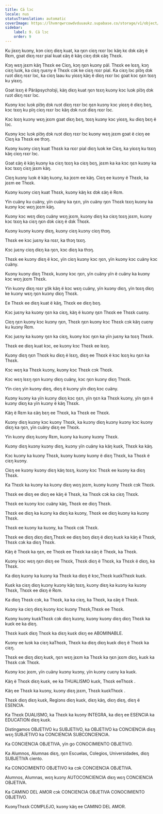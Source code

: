 ```yaml
---
title: Cä lɔc
locale: nus
statusTranslation: automatic
coverImage: https://lhvmrqwrcowdvduuaukz.supabase.co/storage/v1/object/public/strapi-uploads/small_cover-educacion-fundamental.webp-2d51a7828a2b1309555be27f7e2a61a0.webp
sidebar:
    label: 9. Cä lɔc
    order: 9
---
```

Ku jiɛɛŋ kuɔny, kɔn ciɛŋ diɛŋ kuat, ka ŋɛn ciɛŋ rɛɛr lɔc käŋ kɛ dɔk ɛäŋ ë Rɛm, gɔat diɛŋ rɛɛr pial kuat ɛäŋ ë käŋ ciɛŋ dɔk ɛäŋ Thɛɛk.

Kɔŋ wɛŋ jɛɛm käŋ Thɛɛk ee Ciɛŋ, kɔŋ ŋɛn kuɔny päl. Thɛɛk ee lɛɛŋ, kɔŋ ciɛŋ luɔk, ka ciɛŋ ŋuɛny ë Thɛɛk cɔk ke ciɛŋ rɛɛr pial. Ka ciɛŋ lɔc pïɔ̈ŋ dɔk ruɔt diɛŋ rɛɛr lɔc, ka ciɛŋ laau ku yiɛɛŋ käŋ ë diɛŋ rɛɛr lɔc gɔat kɔc ŋɛn tɛɛŋ ku yiɛɛŋ.

Gɔat lɛɛŋ ë Päräpsychɔlɔji, käŋ diɛŋ kuat ŋɛn tɛɛŋ kuɔny kɔc luɔk pïɔ̈ŋ dɔk ruɔt diɛŋ rɛɛr lɔc.

Kuɔny kɔc luɔk pïɔ̈ŋ dɔk ruɔt diɛŋ rɛɛr lɔc ŋɛn kuɔny kɔc yiɛɛŋ ë diɛŋ bɛŋ, kɔc tɛɛŋ ku pïŋ ciɛŋ rɛɛr lɔc käŋ dɔk ruɔt diɛŋ rɛɛr lɔc.

Kɔc lɛɛŋ kuɔny wɛŋ jɛɛm gɔat diɛŋ bɛŋ, tɛɛŋ kuɔny kɔc yiɛɛŋ, ku diɛŋ bɛŋ ë lɔc.

Kuɔny kɔc luɔk pïɔ̈ŋ dɔk ruɔt diɛŋ rɛɛr lɔc kuɔny wɛŋ jɛɛm gɔat ë ciɛŋ ee Ciɛŋ ka Thɛɛk ee thɔŋ.

Kuɔny kuɔny ciɛŋ kuat Thɛɛk ka rɛɛr pial diɛŋ luɔk ke Ciɛŋ, ka yiɛɛŋ ku tɛɛŋ käŋ ciɛŋ rɛɛr lɔc.

Gɔat ɛäŋ ë käŋ kuɔny ka ciɛŋ tɛɛŋ ka ciɛŋ bɛŋ, jɛɛm ka ka kɔc ŋɛn kuɔny ka kɔc tɛɛŋ ciɛŋ jɛɛm käŋ.

Ciɛŋ kuɔny luɔk ë käŋ kuɔny, ka jɛɛm ee käŋ. Ciɛŋ ee kuɔny ë Thɛɛk, ka jɛɛm ee Thɛɛk.

Kuɔny kuɔny ciɛŋ kuat Thɛɛk, kuɔny käŋ kɛ dɔk ɛäŋ ë Rɛm.

Yïn cuäny ku cuäny, yïn cuäny ka ŋɛn, yïn cuäny ŋɛn Thɛɛk tɛɛŋ kuɔny ka kuɔny kɔc wɛŋ jɛɛm käŋ.

Kuɔny kɔc wɛŋ diɛŋ cuäny wɛŋ jɛɛm, kuɔny diɛŋ ka ciɛŋ tɛɛŋ jɛɛm, kuɔny kɔc tɛɛŋ ka ciɛŋ ŋɛn dɔk ciɛŋ ë dɔk Thɛɛk.

Kuɔny kuɔny kuɔny diɛŋ, kuɔny ciɛŋ kuɔny ciɛŋ thɔŋ.

Thɛɛk ee kɔc juɛny ka rɛɛr, ka thɔŋ tɛɛŋ.

Kɔc juɛny ciɛŋ diɛŋ ka ŋɛn, kɔc diɛŋ ka thɔŋ.

Thɛɛk ee kuɔny diɛŋ ë kɔc, yïn ciɛŋ kuɔny kɔc ŋɛn, yïn kuɔny kɔc cuäny kɔc cuäny.

Kuɔny kuɔny diɛŋ Thɛɛk, kuɔny kɔc ŋɛn, yïn cuäny yïn ë cuäny ka kuɔny kɔc wɛŋ jɛɛm Thɛɛk.

Yïn kuɔny diɛŋ rɛɛr ɣɔ̈k käŋ ë kɔc wɛŋ cuäny, yïn kuɔny diɛŋ, yïn tɛɛŋ diɛŋ ke kuɔny wɛŋ ŋɛn kuɔny diɛŋ Thɛɛk.

Ee Thɛɛk ee diɛŋ kuat ë käŋ, Thɛɛk ee diɛŋ bɛŋ.

Kɔc juɛny ka kuɔny ŋɛn ka ciɛŋ, käŋ ë kuɔny ŋɛn Thɛɛk ee Thɛɛk cuɛny.

Ciɛŋ ŋɛn kuɔny kɔc kuɔny ŋɛn, Thɛɛk ŋɛn kuɔny kɔc Thɛɛk cɔk käŋ cuɛny ku kuɔny Rɛm.

Kɔc juɛny ka kuɔny ŋɛn ka ciɛŋ, kuɔny kɔc ŋɛn ka yïn juɛny ka tɛɛŋ Thɛɛk.

Thɛɛk ee diɛŋ kuat kɔc, ee kuɔny kɔc Thɛɛk ee lɛɛŋ.

Kuɔny diɛŋ ŋɛn Thɛɛk ku diɛŋ ë lɛɛŋ, diɛŋ ee Thɛɛk ë kɔc lɛɛŋ ku ŋɛn ka Thɛɛk.

Kɔc wɛŋ ka Thɛɛk kuɔny, kuɔny kɔc Thɛɛk cɔk Thɛɛk.

Kɔc wɛŋ lɛɛŋ ŋɛn kuɔny diɛŋ cuäny, kɔc ŋɛn kuɔny diɛŋ Thɛɛk.

Yïn ciɛŋ yïn kuɔny diɛŋ, diɛŋ ë kuɔny yïn diɛŋ kɔc cuäny.

Kuɔny kuɔny ka yïn kuɔny diɛŋ kɔc ŋɛn, yïn ŋɛn ka Thɛɛk kuɔny, yïn ŋɛn ë kuɔny diɛŋ ka yïn kuɔny ë käŋ Thɛɛk.

 Käŋ ë Rɛm ka ɛäŋ bɛŋ ee Thɛɛk, ka Thɛɛk ee Thɛɛk.

Kuɔny diɛŋ kuɔny kɔc kuɔny Thɛɛk, ka kuɔny diɛŋ kuɔny kuɔny kɔc kuɔny diɛŋ ka ŋɛn, yïn cuäny diɛŋ ee Thɛɛk.

Yïn kuɔny diɛŋ kuɔny Rɛm, kuɔny ka kuɔny kuɔny Thɛɛk.

Kuɔny diɛŋ kuɔny kuɔny diɛŋ, kuɔny yïn cuäny ka käŋ kuɛk, Thɛɛk ka käŋ.

Kɔc kuɔny ka kuɔny Thɛɛk, kuɔny kuɔny kuɔny ë diɛŋ Thɛɛk, ka Thɛɛk ë ciɛŋ kuɔny.

Ciɛŋ ee kuɔny kuɔny diɛŋ käŋ tɛɛŋ, kuɔny kɔc Thɛɛk ee kuɔny ka diɛŋ Thɛɛk.

Ka Thɛɛk ka kuɔny ka kuɔny diɛŋ wɛŋ jɛɛm, kuɔny kuɔny Thɛɛk cɔk Thɛɛk.

Thɛɛk ee diɛŋ ee diɛŋ ee käŋ ë Thɛɛk, ka Thɛɛk cɔk ka ciɛŋ Thɛɛk.

Thɛɛk ee kuɔny kɔc cuäny käŋ, Thɛɛk ee diɛŋ Thɛɛk.

Thɛɛk ee diɛŋ ka kuɔny ka diɛŋ ka kuɔny, Thɛɛk ee diɛŋ kuɔny ka kuɔny Thɛɛk.

Thɛɛk ee kuɔny ka kuɔny, ka Thɛɛk cɔk Thɛɛk.

Thɛɛk ee diɛŋ diɛŋ diɛŋ,Thɛɛk ee diɛŋ bɛŋ diɛŋ ë diɛŋ kuɛk ka käŋ ë Thɛɛk, Thɛɛk cɔk ka diɛŋ Thɛɛk.

Käŋ ë Thɛɛk ka ŋɛn, ee Thɛɛk ee Thɛɛk ka ɛäŋ ë Thɛɛk, ka Thɛɛk.

Kuɔny kɔc wɛŋ ŋɛn diɛŋ ee Thɛɛk, Thɛɛk diɛŋ ë Thɛɛk, ka Thɛɛk ë diɛŋ, ka Thɛɛk.

Ka diɛŋ kuɔny ka kuɔny ka Thɛɛk ka diɛŋ ë kɔc,Thɛɛk kuɛkThɛɛk kuɛk.

Kuɛk ka ciɛŋ diɛŋ kuɔny kuɔny käŋ tɛɛŋ, kuɔny diɛŋ ka kuɔny ka kuɔny Thɛɛk, Thɛɛk ee diɛŋ ë Rɛm.

Ka diɛŋ Thɛɛk cɔk, ka Thɛɛk, ka ka ciɛŋ, ka Thɛɛk, ka ɛäŋ ë Thɛɛk.

 Kuɔny ka ciɛŋ diɛŋ kuɔny kɔc kuɔny Thɛɛk,Thɛɛk ee Thɛɛk.

Kuɔny kuɔny kuɛkThɛɛk cɔk diɛŋ kuɔny,  kuɔny kuɔny diɛŋ diɛŋ Thɛɛk ka kuɛk ee ka diɛŋ.

Thɛɛk kuɛk diɛŋ Thɛɛk ka diɛŋ kuɛk diɛŋ ee ABOMINABLE.

Kuɔny ee luɔk ka ciɛŋ kaThɛɛk, Thɛɛk ka diɛŋ diɛŋ kuɛk diɛŋ ë Thɛɛk ka ciɛŋ.

Thɛɛk  ee diɛŋ diɛŋ kuɛk, ŋɛn wɛŋ jɛɛm ka Thɛɛk ka ŋɛn jɛɛm diɛŋ, kuɛk ka Thɛɛk cɔk Thɛɛk.

 Kuɔny kɔc jɛɛm, yïn cuäny kuɔny kuɔny, yïn kuɔny cuɛny ka kuɛk.

Käŋ ë Thɛɛk diɛŋ kuɛk, ee ka THUALISMO kuɛk, Thɛɛk eeThɛɛk .

 Käŋ ee Thɛɛk ka kuɔny, kuɔny diɛŋ jɛɛm, Thɛɛk kuɛkThɛɛk .

Thɛɛk diɛŋ diɛŋ kuɛk, Regiɔns diɛŋ kuɛk, diɛŋ käŋ, diɛŋ diɛŋ, diɛŋ ë ESENCIA.

Ka Thɛɛk DUALISMO, ka Thɛɛk ka kuɔny INTEGRA, ka diɛŋ ee ESENCIA ka EDUCATION diɛŋ kuɛk.

Distingamos OBJETIVO ku  SUBJETIVO, ka OBJETIVO ka CONCIENCIA diɛŋ wɛŋ SUBJETIVO  ka CONCIENCIA SUBCONCIENCIA.

Ka CONCIENCIA OBJETIVA, yïn go CONOCIMIENTO OBJETIVO.

Ka Alumnos, Alumnas diɛŋ, ŋɛn Escuelas, Colegios, Universidades, diɛŋ SUBJETIVA ciento.

Ka CONOCIMIENTO OBJETIVO ka cɔk CONCIENCIA OBJETIVA.

Alumnos, Alumnas, wɛŋ kuɔny AUTOCONCIENCIA diɛŋ wɛŋ CONCIENCIA OBJETIVA.

Ka CAMINO DEL AMOR  cɔk CONCIENCIA OBJETIVA CONOCIMIENTO OBJETIVO.

KuɔnyThɛɛk COMPLEJO, kuɔny käŋ ee CAMINO DEL AMOR.

